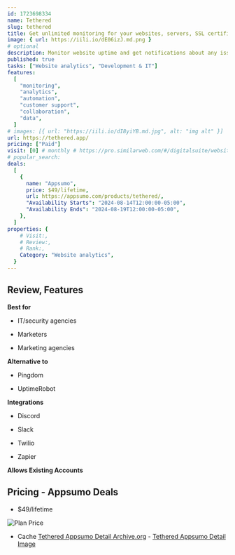 ```yaml
---
id: 1723698334
name: Tethered
slug: tethered
title: Get unlimited monitoring for your websites, servers, SSL certificates, spam scores, threats, and more
image: { url: https://iili.io/dE06izJ.md.png }
# optional
description: Monitor website uptime and get notifications about any issuesCreate a customizable status page that aligns with your brand’s look and feel
published: true
tasks: ["Website analytics", "Development & IT"]
features:
  [
    "monitoring",
    "analytics",
    "automation",
    "customer support",
    "collaboration",
    "data",
  ]
# images: [{ url: "https://iili.io/dI8yiYB.md.jpg", alt: "img alt" }]
url: https://tethered.app/
pricing: ["Paid"]
visit: [0] # monthly # https://pro.similarweb.com/#/digitalsuite/websiteanalysis/home
# popular_search:
deals:
  [
    {
      name: "Appsumo",
      price: $49/lifetime,
      url: https://appsumo.com/products/tethered/,
      "Availability Starts": "2024-08-14T12:00:00-05:00",
      "Availability Ends": "2024-08-19T12:00:00-05:00",
    },
  ]
properties: {
    # Visit:,
    # Review:,
    # Rank:,
    Category: "Website analytics",
  }
---
```


## Review, Features

**Best for**

- IT/security agencies

- Marketers

- Marketing agencies

**Alternative to**

- Pingdom

- UptimeRobot

**Integrations**

- Discord

- Slack

- Twilio

- Zapier

**Allows Existing Accounts**

## Pricing - Appsumo Deals

- $49/lifetime

<Img src="https://iili.io/dEVXLYb.png" alt="Plan Price" />

- Cache [Tethered Appsumo Detail Archive.org](https://web.archive.org/web/*/https://appsumo.com/products/tethered/) - [Tethered Appsumo Detail Image](https://iili.io/dEVhu8G.png)
